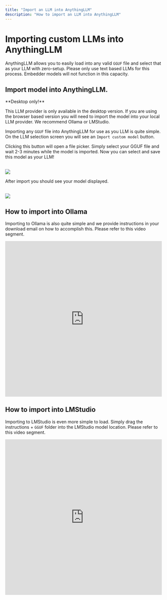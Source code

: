 ```yaml
---
title: "Import an LLM into AnythingLLM"
description: "How to import an LLM into AnythingLLM"
---
```



# Importing custom LLMs into AnythingLLM

AnythingLLM allows you to easily load into any valid `GGUF` file and select that as your LLM with zero-setup. Please only use text based LLMs
for this process. Embedder models will not function in this capacity.

## Import model into AnythingLLM.

<Callout type="warning" emoji="‼️">
  **Desktop only!**

This LLM provider is only available in the desktop version. If you are using the browser based version you will need to import the model into your local LLM provider. We recommend
Ollama or LMStudio.

</Callout>

Importing any `GGUF` file into AnythingLLM for use as you LLM is quite simple. On the LLM selection screen you will see an `Import custom model` button.

Clicking this button will open a file picker. Simply select your GGUF file and wait 2-3 minutes while the model is imported. Now you can select and save this
model as your LLM!

<br />
<Image
  src="/images/fine-tuning/local-llm.png"
  height={1080}
  width={1920}
  quality={100}
  style={{ borderRadius: "20px", marginBottom: 10 }}
/>

After import you should see your model displayed.

<br />
<Image
  src="/images/fine-tuning/local-llm-loaded.png"
  height={1080}
  width={1920}
  quality={100}
  style={{ borderRadius: "20px", marginBottom: 10 }}
/>

## How to import into Ollama

Importing to Ollama is also quite simple and we provide instructions in your download email on how to accomplish this. Please refer to this
video segment.

<iframe
  width="100%"
  height="500"
  src="https://www.youtube.com/embed/1B50IDUl5D4?si=2SdTcSFxMzbQiD8e&amp;start=710"
  title="YouTube video player"
  frameBorder="0"
  allow="accelerometer; autoplay; clipboard-write; encrypted-media; gyroscope; picture-in-picture; web-share"
  referrerPolicy="strict-origin-when-cross-origin"
  allowFullScreen
></iframe>

## How to import into LMStudio

Importing to LMStudio is even more simple to load. Simply drag the instructions + `GGUF` folder into the LMStudio model location. Please refer to this
video segment.

<iframe
  width="100%"
  height="500"
  src="https://www.youtube.com/embed/1B50IDUl5D4?si=lVYaAlLHxFuonepb&amp;start=1050"
  title="YouTube video player"
  frameBorder="0"
  allow="accelerometer; autoplay; clipboard-write; encrypted-media; gyroscope; picture-in-picture; web-share"
  referrerPolicy="strict-origin-when-cross-origin"
  allowFullScreen
></iframe>
